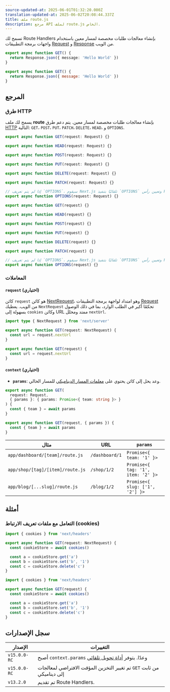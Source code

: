 ```yaml
---
source-updated-at: 2025-06-01T01:32:20.000Z
translation-updated-at: 2025-06-02T20:08:44.337Z
title: ملف route.js
description: مرجع API لملف route.js الخاص.
---
```


تسمح لك Route Handlers بإنشاء معالجات طلبات مخصصة لمسار معين باستخدام واجهات برمجة التطبيقات [Request](https://developer.mozilla.org/docs/Web/API/Request) و [Response](https://developer.mozilla.org/docs/Web/API/Response) من الويب.

```ts filename="route.ts" switcher
export async function GET() {
  return Response.json({ message: 'Hello World' })
}
```

```js filename="route.js" switcher
export async function GET() {
  return Response.json({ message: 'Hello World' })
}
```

## المرجع

### طرق HTTP

يسمح لك ملف **route** بإنشاء معالجات طلبات مخصصة لمسار معين. يتم دعم طرق [HTTP](https://developer.mozilla.org/docs/Web/HTTP/Methods) التالية: `GET`، `POST`، `PUT`، `PATCH`، `DELETE`، `HEAD`، و `OPTIONS`.

```ts filename="route.ts" switcher
export async function GET(request: Request) {}

export async function HEAD(request: Request) {}

export async function POST(request: Request) {}

export async function PUT(request: Request) {}

export async function DELETE(request: Request) {}

export async function PATCH(request: Request) {}

// إذا لم يتم تعريف `OPTIONS`، سيقوم Next.js تلقائيًا بتنفيذ `OPTIONS` وتعيين رأس Response `Allow` المناسب بناءً على الطرق الأخرى المعرفة في Route Handler.
export async function OPTIONS(request: Request) {}
```

```js filename="route.js" switcher
export async function GET(request) {}

export async function HEAD(request) {}

export async function POST(request) {}

export async function PUT(request) {}

export async function DELETE(request) {}

export async function PATCH(request) {}

// إذا لم يتم تعريف `OPTIONS`، سيقوم Next.js تلقائيًا بتنفيذ `OPTIONS` وتعيين رأس Response `Allow` المناسب بناءً على الطرق الأخرى المعرفة في Route Handler.
export async function OPTIONS(request) {}
```

### المعاملات

#### `request` (اختياري)

كائن `request` هو كائن [NextRequest](/docs/app/api-reference/functions/next-request)، وهو امتداد لواجهة برمجة التطبيقات [Request](https://developer.mozilla.org/docs/Web/API/Request) من الويب. يعطيك `NextRequest` تحكمًا أكبر في الطلب الوارد، بما في ذلك الوصول بسهولة إلى `cookies` وكائن URL ممتد ومحلل `nextUrl`.

```ts filename="route.ts" switcher
import type { NextRequest } from 'next/server'

export async function GET(request: NextRequest) {
  const url = request.nextUrl
}
```

```js filename="route.js" switcher
export async function GET(request) {
  const url = request.nextUrl
}
```

#### `context` (اختياري)

- **`params`**: وعد يحل إلى كائن يحتوي على [معلمات المسار الديناميكي](/docs/app/api-reference/file-conventions/dynamic-routes) للمسار الحالي.

```ts filename="app/dashboard/[team]/route.ts" switcher
export async function GET(
  request: Request,
  { params }: { params: Promise<{ team: string }> }
) {
  const { team } = await params
}
```

```js filename="app/dashboard/[team]/route.js" switcher
export async function GET(request, { params }) {
  const { team } = await params
}
```

| مثال                           | URL            | `params`                           |
| ------------------------------ | -------------- | ---------------------------------- |
| `app/dashboard/[team]/route.js`  | `/dashboard/1` | `Promise<{ team: '1' }>`           |
| `app/shop/[tag]/[item]/route.js` | `/shop/1/2`    | `Promise<{ tag: '1', item: '2' }>` |
| `app/blog/[...slug]/route.js`    | `/blog/1/2`    | `Promise<{ slug: ['1', '2'] }>`    |

## أمثلة

### التعامل مع ملفات تعريف الارتباط (cookies)

```ts filename="route.ts" switcher
import { cookies } from 'next/headers'

export async function GET(request: NextRequest) {
  const cookieStore = await cookies()

  const a = cookieStore.get('a')
  const b = cookieStore.set('b', '1')
  const c = cookieStore.delete('c')
}
```

```js filename="route.js" switcher
import { cookies } from 'next/headers'

export async function GET(request) {
  const cookieStore = await cookies()

  const a = cookieStore.get('a')
  const b = cookieStore.set('b', '1')
  const c = cookieStore.delete('c')
}
```

## سجل الإصدارات

| الإصدار      | التغييرات                                                                                              |
| ------------ | ---------------------------------------------------------------------------------------------------- |
| `v15.0.0-RC` | أصبح `context.params` وعدًا. يتوفر [أداة تحويل تلقائي](/docs/app/guides/upgrading/codemods#150) |
| `v15.0.0-RC` | تم تغيير التخزين المؤقت الافتراضي لمعالجات `GET` من ثابت إلى ديناميكي                            |
| `v13.2.0`    | تم تقديم Route Handlers.                                                                       |